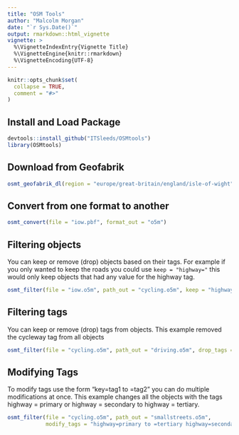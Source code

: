 ```yaml
---
title: "OSM Tools"
author: "Malcolm Morgan"
date: "`r Sys.Date()`"
output: rmarkdown::html_vignette
vignette: >
  %\VignetteIndexEntry{Vignette Title}
  %\VignetteEngine{knitr::rmarkdown}
  %\VignetteEncoding{UTF-8}
---
```


```r
knitr::opts_chunk$set(
  collapse = TRUE,
  comment = "#>"
)
```

## Install and Load Package
```r
devtools::install_github("ITSleeds/OSMtools")
library(OSMtools)
```


## Download from Geofabrik

```r

osmt_geofabrik_dl(region = "europe/great-britain/england/isle-of-wight", destfile = "iow.pbf")
```

## Convert from one format to another

```r
osmt_convert(file = "iow.pbf", format_out = "o5m")
```

## Filtering objects

You can keep or remove (drop) objects based on their tags. For example if you only wanted to keep the roads you could use
`keep = "highway="` this would only keep objects that had any value for the highway tag.

```r
osmt_filter(file = "iow.o5m", path_out = "cycling.o5m", keep = "highway=")
```

## Filtering tags

You can keep or remove (drop) tags from objects. This example removed the cycleway tag from all objects

```r
osmt_filter(file = "cycling.o5m", path_out = "driving.o5m", drop_tags = "cycleway")
```

## Modifying Tags

To modify tags use the form "key=tag1 to =tag2" you can do multiple modifications at once. This example changes all the objects with the tags highway = primary or highway = secondary to highway = tertiary.

```r
osmt_filter(file = "cycling.o5m", path_out = "smallstreets.o5m", 
            modify_tags = "highway=primary to =tertiary highway=secondary to =tertiary")

```

